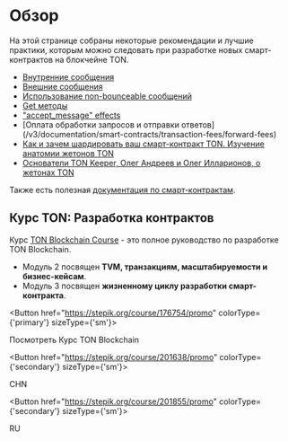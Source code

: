 
# Обзор

На этой странице собраны некоторые рекомендации и лучшие практики, которым можно следовать при разработке новых смарт-контрактов на блокчейне TON.

- [Внутренние сообщения](/v3/documentation/smart-contracts/message-management/internal-messages)
- [Внешние сообщения](/v3/documentation/smart-contracts/message-management/external-messages)
- [Использование non-bounceable сообщений](/v3/documentation/smart-contracts/message-management/non-bounceable-messages)
- [Get методы](/v3/guidelines/smart-contracts/get-methods)
- ["accept_message" effects](/v3/documentation/smart-contracts/transaction-fees/accept-message-effects)
- [Оплата обработки запросов и отправки ответов] (/v3/documentation/smart-contracts/transaction-fees/forward-fees)
- [Как и зачем шардировать ваш смарт-контракт TON. Изучение анатомии жетонов TON](https://blog.ton.org/how-to-shard-your-ton-smart-contract-and-why-studying-the-anatomy-of-tons-jettons)
- [Основатели TON Keeper, Олег Андреев и Олег Илларионов, о жетонах TON](https://www.youtube.com/watch?v=oEO29KmOpv4)

Также есть полезная [документация по смарт-контрактам](/v3/documentation/smart-contracts/overview).

## Курс TON: Разработка контрактов

Курс [TON Blockchain Course](https://stepik.org/course/176754/) - это полное руководство по разработке TON Blockchain.

- Модуль 2 посвящен **TVM, транзакциям, масштабируемости и бизнес-кейсам**.
- Модуль 3 посвящен **жизненному циклу разработки смарт-контракта**.

<Button href="https://stepik.org/course/176754/promo"
        colorType={'primary'} sizeType={'sm'}>

Посмотреть Курс TON Blockchain

</Button>

<Button href="https://stepik.org/course/201638/promo"
        colorType={'secondary'} sizeType={'sm'}>

CHN

</Button>

<Button href="https://stepik.org/course/201855/promo"
        colorType={'secondary'} sizeType={'sm'}>

RU

</Button>
